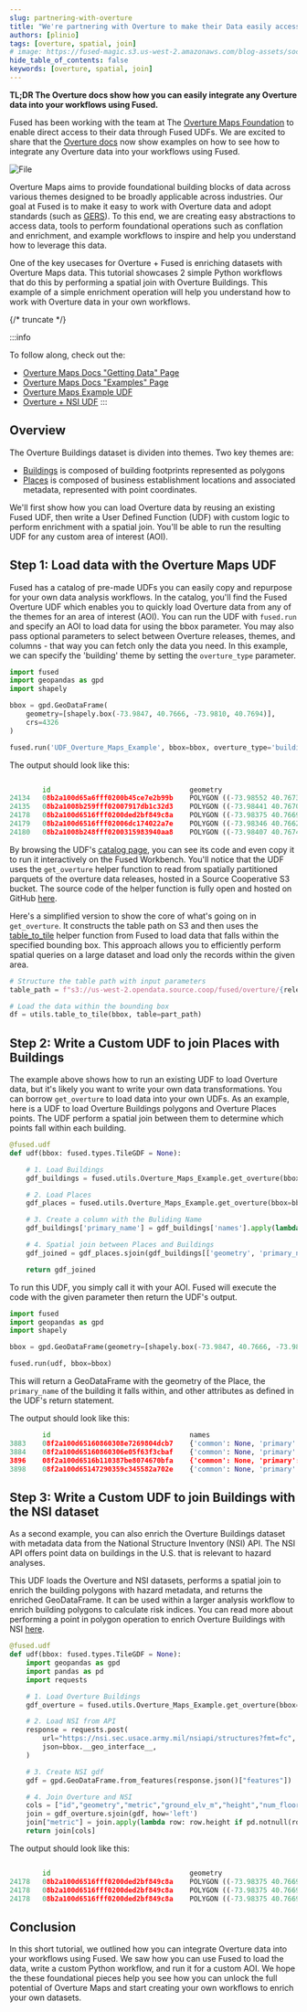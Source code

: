 ```yaml
---
slug: partnering-with-overture
title: "We're partnering with Overture to make their Data easily accessible with Fused"
authors: [plinio]
tags: [overture, spatial, join]
# image: https://fused-magic.s3.us-west-2.amazonaws.com/blog-assets/social_jennings.png
hide_table_of_contents: false
keywords: [overture, spatial, join]
---
```


**TL;DR The Overture docs show how you can easily integrate any Overture data into your workflows using Fused.**

Fused has been working with the team at The [Overture Maps Foundation](https://overturemaps.org/) to enable direct access to their data through Fused UDFs. We are excited to share that the [Overture docs](https://docs.overturemaps.org/getting-data/fused/) now show examples on how to see how to integrate any Overture data into your workflows using Fused.





<div style={{textAlign: 'center'}}>
<img src={Image3} alt="File" style={{}} />
</div>


Overture Maps aims to provide foundational building blocks of data across various themes designed to be broadly applicable across industries. Our goal at Fused is to make it easy to work with Overture data and adopt standards (such as [GERS](https://docs.overturemaps.org/gers/)). To this end, we are creating easy abstractions to access data, tools to perform foundational operations such as conflation and enrichment, and example workflows to inspire and help you understand how to leverage this data.

One of the key usecases for Overture + Fused is enriching datasets with Overture Maps data. This tutorial showcases 2 simple Python workflows that do this by performing a spatial join with Overture Buildings. This example of a simple enrichment operation will help you understand how to work with Overture data in your own workflows.


{/* truncate */}

:::info

To follow along, check out the:
- [Overture Maps Docs "Getting Data" Page](https://docs.overturemaps.org/getting-data/fused/)
- [Overture Maps Docs "Examples" Page](https://docs.overturemaps.org/examples/fused/)
- [Overture Maps Example UDF](https://www.fused.io/workbench/catalog/Overture_Maps_Example-64071fb8-2c96-4015-adb9-596c3bac6787)
- [Overture + NSI UDF](https://www.fused.io/workbench/catalog/Overture_Nsi-dd89972c-ce30-4544-ba0f-81fc09f5bbef)
:::

## Overview

The Overture Buildings dataset is dividen into themes. Two key themes are:
- [Buildings](https://docs.overturemaps.org/guides/buildings/#14/32.58453/-117.05154/0/60) is composed of building footprints represented as polygons
- [Places](https://docs.overturemaps.org/guides/places/#14/32.58453/-117.05154/0/60) is composed of business establishment locations and associated metadata, represented with point coordinates.

We'll first show how you can load Overture data by reusing an existing Fused UDF, then write a User Defined Function (UDF) with custom logic to perform enrichment with a spatial join. You'll be able to run the resulting UDF for any custom area of interest (AOI).



## Step 1: Load data with the Overture Maps UDF


Fused has a catalog of pre-made UDFs you can easily copy and repurpose for your own data analysis workflows. In the catalog, you'll find the Fused Overture UDF which enables you to quickly load Overture data from any of the themes for an area of interest (AOI). You can run the UDF with `fused.run` and specify an AOI to load data for using the bbox parameter. You may also pass optional parameters to select between Overture releases, themes, and columns - that way you can fetch only the data you need. In this example, we can specify the 'building' theme by setting the `overture_type` parameter.

```python showLineNumbers
import fused
import geopandas as gpd
import shapely

bbox = gpd.GeoDataFrame(
    geometry=[shapely.box(-73.9847, 40.7666, -73.9810, 40.7694)],
    crs=4326
)

fused.run('UDF_Overture_Maps_Example', bbox=bbox, overture_type='building')
```


The output should look like this:

```python showLineNumbers

        id	                                geometry	                                        class   ...
24134	08b2a100d65a6fff0200b45ce7e2b99b	POLYGON ((-73.98552 40.76736, -73.98557 40.767...	apartments  ...
24135	08b2a1008b259fff02007917db1c32d3	POLYGON ((-73.98441 40.76703, -73.98431 40.767...	apartments  ...
24178	08b2a100d6516fff0200ded2bf849c8a	POLYGON ((-73.98375 40.76693, -73.98381 40.766...	apartments  ...
24179	08b2a100d6516fff02006dc174022a7e	POLYGON ((-73.98346 40.76623, -73.98327 40.766...	commercial  ...
24180	08b2a1008b248fff0200315983940aa8	POLYGON ((-73.98407 40.76749, -73.98402 40.767...	None    ...

```



By browsing the UDF's [catalog page](https://www.fused.io/workbench/catalog/Overture_Maps_Example-64071fb8-2c96-4015-adb9-596c3bac6787), you can see its code and even copy it to run it interactively on the Fused Workbench. You'll notice that the UDF uses the `get_overture` helper function to read from spatially partitioned parquets of the overture data releases, hosted in a Source Cooperative S3 bucket. The source code of the helper function is fully open and hosted on GitHub [here](https://github.com/fusedio/udfs/blob/main/public/Overture_Maps_Example/utils.py).

Here's a simplified version to show the core of what's going on in `get_overture`. It constructs the table path on S3 and then uses the [table_to_tile](https://github.com/fusedio/udfs/blob/main/public/common/utils.py#L258) helper function from Fused to load data that falls within the specified bounding box. This approach allows you to efficiently perform spatial queries on a large dataset and load only the records within the given area.

```python showLineNumbers
# Structure the table path with input parameters
table_path = f"s3://us-west-2.opendata.source.coop/fused/overture/{release}/theme={theme}/type={overture_type}"

# Load the data within the bounding box
df = utils.table_to_tile(bbox, table=part_path)
```


## Step 2: Write a Custom UDF to join Places with Buildings
The example above shows how to run an existing UDF to load Overture data, but it's likely you want to write your own data transformations. You can borrow `get_overture` to load data into your own UDFs. As an example, here is a UDF to load Overture Buildings polygons and Overture Places points. The UDF perform a spatial join between them to determine which points fall within each building.


```python showLineNumbers
@fused.udf
def udf(bbox: fused.types.TileGDF = None):

    # 1. Load Buildings
    gdf_buildings = fused.utils.Overture_Maps_Example.get_overture(bbox=bbox, theme='buildings')

    # 2. Load Places
    gdf_places = fused.utils.Overture_Maps_Example.get_overture(bbox=bbox, theme='places')

    # 3. Create a column with the Buliding Name
    gdf_buildings['primary_name'] = gdf_buildings['names'].apply(lambda x: x.get('primary') if isinstance(x, dict) else None)

    # 4. Spatial join between Places and Buildings
    gdf_joined = gdf_places.sjoin(gdf_buildings[['geometry', 'primary_name']])[['id', 'names', 'primary_name', 'geometry']]

    return gdf_joined
```

To run this UDF, you simply call it with your AOI. Fused will execute the code with the given parameter then return the UDF's output.

```python showLineNumbers
import fused
import geopandas as gpd
import shapely

bbox = gpd.GeoDataFrame(geometry=[shapely.box(-73.9847, 40.7666, -73.9810, 40.7694)], crs=4326)

fused.run(udf, bbox=bbox)
````

This will return a GeoDataFrame with the geometry of the Place, the `primary_name` of the building it falls within, and other attributes as defined in the UDF's return statement.

The output should look like this:


```python showLineNumbers
        id	                                names                                                   primary_name	    geometry
3883	08f2a100d65160860308e7269804dcb7	{'common': None, 'primary': 'Alamo Rent A Car'...	The Sheffield 57    POINT (-73.98404 40.76661)
3884	08f2a100d65160860306e05f63f3cbaf	{'common': None, 'primary': 'National Car Rent...	The Sheffield 57    POINT (-73.98403 40.76661)
3896	08f2a100d6516b110387be8074670bfa	{'common': None, 'primary': 'Quality Fashion',...	Hearst Tower	    POINT (-73.98370 40.76660)
3898	08f2a100d65147290359c345582a702e	{'common': None, 'primary': 'House Beautiful M...	Hearst Tower	    POINT (-73.98338 40.76664)
```



<ReactPlayer playsinline={true} className="video__player" playing={true} muted={true} controls height="100%" url="https://fused-magic.s3.us-west-2.amazonaws.com/blog-assets/join_places.mp4" width="100%" />



## Step 3: Write a Custom UDF to join Buildings with the NSI dataset

As a second example, you can also enrich the Overture Buildings dataset with metadata data from the National Structure Inventory (NSI) API. The NSI API offers point data on buildings in the U.S. that is relevant to hazard analyses.

This UDF loads the Overture and NSI datasets, performs a spatial join to enrich the building polygons with hazard metadata, and returns the enriched GeoDataFrame. It can be used within a larger analysis workflow to enrich building polygons to calculate risk indices. You can read more about performing a point in polygon operation to enrich Overture Buildings with NSI [here](/user-guide/transform/geospatial/point-in-polygon/).


```python showLineNumbers
@fused.udf
def udf(bbox: fused.types.TileGDF = None):
    import geopandas as gpd
    import pandas as pd
    import requests

    # 1. Load Overture Buildings
    gdf_overture = fused.utils.Overture_Maps_Example.get_overture(bbox=bbox)

    # 2. Load NSI from API
    response = requests.post(
        url="https://nsi.sec.usace.army.mil/nsiapi/structures?fmt=fc",
        json=bbox.__geo_interface__,
    )

    # 3. Create NSI gdf
    gdf = gpd.GeoDataFrame.from_features(response.json()["features"])

    # 4. Join Overture and NSI
    cols = ["id","geometry","metric","ground_elv_m","height","num_floors","num_story"]
    join = gdf_overture.sjoin(gdf, how='left')
    join["metric"] = join.apply(lambda row: row.height if pd.notnull(row.height) else row.num_story*3, axis=1)
    return join[cols]

```


The output should look like this:


```python showLineNumbers

	    id	                                geometry	                                        val_struct      med_yr_blt  ...
24178	08b2a100d6516fff0200ded2bf849c8a	POLYGON ((-73.98375 40.76693, -73.98381 40.766...	378633.733	1939	...
24178	08b2a100d6516fff0200ded2bf849c8a	POLYGON ((-73.98375 40.76693, -73.98381 40.766...	348190.820	1939	...
24178	08b2a100d6516fff0200ded2bf849c8a	POLYGON ((-73.98375 40.76693, -73.98381 40.766...	378633.733	1939	...
```




<ReactPlayer playsinline={true} className="video__player" playing={true} muted={true} controls height="100%" url="https://fused-magic.s3.us-west-2.amazonaws.com/blog-assets/overture_nsi_2025.mp4" width="100%" />





## Conclusion

In this short tutorial, we outlined how you can integrate Overture data into your workflows using Fused. We saw how you can use Fused to load the data, write a custom Python workflow, and run it for a custom AOI. We hope the these foundational pieces help you see how you can unlock the full potential of Overture Maps and start creating your own workflows to enrich your own datasets.

